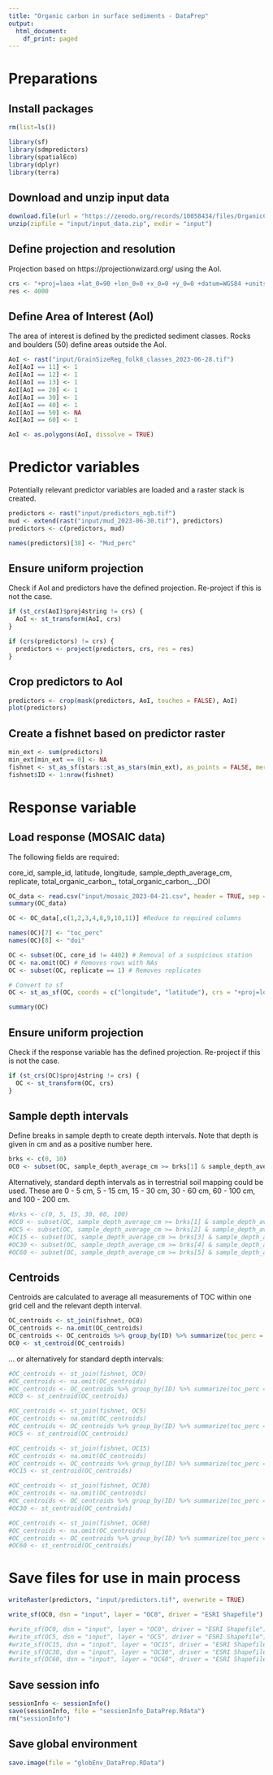 ```yaml
---
title: "Organic carbon in surface sediments - DataPrep"
output:
  html_document:
    df_print: paged
---
```


# Preparations

## Install packages

```r
rm(list=ls())

library(sf)
library(sdmpredictors)
library(spatialEco)
library(dplyr)
library(terra)
```


## Download and unzip input data

```r
download.file(url = "https://zenodo.org/records/10058434/files/OrganicCarbonContent_input.zip", destfile = "input/input_data.zip")
unzip(zipfile = "input/input_data.zip", exdir = "input")
```


## Define projection and resolution

Projection based on https://projectionwizard.org/ using the AoI.

```r
crs <- "+proj=laea +lat_0=90 +lon_0=0 +x_0=0 +y_0=0 +datum=WGS84 +units=m +no_defs" 
res <- 4000
```


## Define Area of Interest (AoI)

The area of interest is defined by the predicted sediment classes. Rocks and boulders (50) define areas outside the AoI.

```r
AoI <- rast("input/GrainSizeReg_folk8_classes_2023-06-28.tif")
AoI[AoI == 11] <- 1
AoI[AoI == 12] <- 1
AoI[AoI == 13] <- 1
AoI[AoI == 20] <- 1
AoI[AoI == 30] <- 1
AoI[AoI == 40] <- 1
AoI[AoI == 50] <- NA
AoI[AoI == 60] <- 1

AoI <- as.polygons(AoI, dissolve = TRUE)
```


# Predictor variables

Potentially relevant predictor variables are loaded and a raster stack is created.

```r
predictors <- rast("input/predictors_ngb.tif")
mud <- extend(rast("input/mud_2023-06-30.tif"), predictors)
predictors <- c(predictors, mud)

names(predictors)[38] <- "Mud_perc"
```


## Ensure uniform projection

Check if AoI and predictors have the defined projection. Re-project if this is not the case.

```r
if (st_crs(AoI)$proj4string != crs) {
  AoI <- st_transform(AoI, crs)
}

if (crs(predictors) != crs) {
  predictors <- project(predictors, crs, res = res)
}
```


## Crop predictors to AoI

```r
predictors <- crop(mask(predictors, AoI, touches = FALSE), AoI)
plot(predictors)
```


## Create a fishnet based on predictor raster

```r
min_ext <- sum(predictors)
min_ext[min_ext == 0] <- NA
fishnet <- st_as_sf(stars::st_as_stars(min_ext), as_points = FALSE, merge = FALSE)
fishnet$ID <- 1:nrow(fishnet)
```


# Response variable

## Load response (MOSAIC data)

The following fields are required:

core_id, sample_id, latitude, longitude, sample_depth_average_cm, replicate, total_organic_carbon_, total_organic_carbon_._DOI

```r
OC_data <- read.csv("input/mosaic_2023-04-21.csv", header = TRUE, sep = ",")
summary(OC_data)

OC <- OC_data[,c(1,2,3,4,8,9,10,11)] #Reduce to required columns

names(OC)[7] <- "toc_perc"
names(OC)[8] <- "doi"

OC <- subset(OC, core_id != 4402) # Removal of a suspicious station
OC <- na.omit(OC) # Removes rows with NAs
OC <- subset(OC, replicate == 1) # Removes replicates

# Convert to sf
OC <- st_as_sf(OC, coords = c("longitude", "latitude"), crs = "+proj=longlat +datum=WGS84 +no_defs")

summary(OC)
```


## Ensure uniform projection

Check if the response variable has the defined projection. Re-project if this is not the case.

```r
if (st_crs(OC)$proj4string != crs) {
  OC <- st_transform(OC, crs)
}
```


## Sample depth intervals

Define breaks in sample depth to create depth intervals. Note that depth is given in cm and as a positive number here.

```r
brks <- c(0, 10)
OC0 <- subset(OC, sample_depth_average_cm >= brks[1] & sample_depth_average_cm < brks[2])
```


Alternatively, standard depth intervals as in terrestrial soil mapping could be used. These are 0 - 5 cm, 5 - 15 cm, 15 - 30 cm, 30 - 60 cm, 60 - 100 cm, and 100 - 200 cm.

```r
#brks <- c(0, 5, 15, 30, 60, 100)
#OC0 <- subset(OC, sample_depth_average_cm >= brks[1] & sample_depth_average_cm < brks[2])
#OC5 <- subset(OC, sample_depth_average_cm >= brks[2] & sample_depth_average_cm < brks[3])
#OC15 <- subset(OC, sample_depth_average_cm >= brks[3] & sample_depth_average_cm < brks[4])
#OC30 <- subset(OC, sample_depth_average_cm >= brks[4] & sample_depth_average_cm < brks[5])
#OC60 <- subset(OC, sample_depth_average_cm >= brks[5] & sample_depth_average_cm < brks[6])
```


## Centroids

Centroids are calculated to average all measurements of TOC within one grid cell and the relevant depth interval.

```r
OC_centroids <- st_join(fishnet, OC0)
OC_centroids <- na.omit(OC_centroids)
OC_centroids <- OC_centroids %>% group_by(ID) %>% summarize(toc_perc = mean(toc_perc, na.rm = TRUE))
OC0 <- st_centroid(OC_centroids)
```

... or alternatively for standard depth intervals:

```r
#OC_centroids <- st_join(fishnet, OC0)
#OC_centroids <- na.omit(OC_centroids)
#OC_centroids <- OC_centroids %>% group_by(ID) %>% summarize(toc_perc = mean(toc_perc, na.rm = #TRUE))
#OC0 <- st_centroid(OC_centroids)

#OC_centroids <- st_join(fishnet, OC5)
#OC_centroids <- na.omit(OC_centroids)
#OC_centroids <- OC_centroids %>% group_by(ID) %>% summarize(toc_perc = mean(toc_perc, na.rm = #TRUE))
#OC5 <- st_centroid(OC_centroids)

#OC_centroids <- st_join(fishnet, OC15)
#OC_centroids <- na.omit(OC_centroids)
#OC_centroids <- OC_centroids %>% group_by(ID) %>% summarize(toc_perc = mean(toc_perc, na.rm = #TRUE))
#OC15 <- st_centroid(OC_centroids)

#OC_centroids <- st_join(fishnet, OC30)
#OC_centroids <- na.omit(OC_centroids)
#OC_centroids <- OC_centroids %>% group_by(ID) %>% summarize(toc_perc = mean(toc_perc, na.rm = #TRUE))
#OC30 <- st_centroid(OC_centroids)

#OC_centroids <- st_join(fishnet, OC60)
#OC_centroids <- na.omit(OC_centroids)
#OC_centroids <- OC_centroids %>% group_by(ID) %>% summarize(toc_perc = mean(toc_perc, na.rm = #TRUE))
#OC60 <- st_centroid(OC_centroids)
```


# Save files for use in main process

```r
writeRaster(predictors, "input/predictors.tif", overwrite = TRUE)
```


```r
write_sf(OC0, dsn = "input", layer = "OC0", driver = "ESRI Shapefile")
```


```r
#write_sf(OC0, dsn = "input", layer = "OC0", driver = "ESRI Shapefile")
#write_sf(OC5, dsn = "input", layer = "OC5", driver = "ESRI Shapefile")
#write_sf(OC15, dsn = "input", layer = "OC15", driver = "ESRI Shapefile")
#write_sf(OC30, dsn = "input", layer = "OC30", driver = "ESRI Shapefile")
#write_sf(OC60, dsn = "input", layer = "OC60", driver = "ESRI Shapefile")
```


## Save session info

```r
sessionInfo <- sessionInfo()
save(sessionInfo, file = "sessionInfo_DataPrep.Rdata")
rm("sessionInfo")
```


## Save global environment

```r
save.image(file = "globEnv_DataPrep.RData")
```

